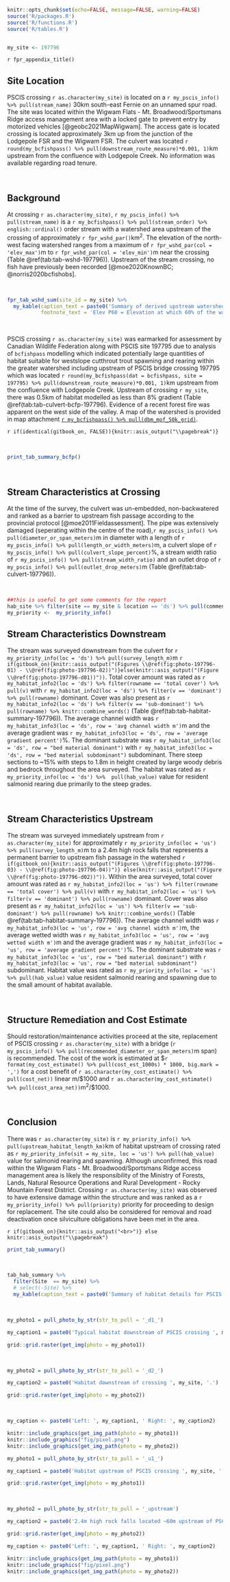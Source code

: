 
```r
knitr::opts_chunk$set(echo=FALSE, message=FALSE, warning=FALSE)
source('R/packages.R')
source('R/functions.R')
source('R/tables.R')



```



```r
my_site <- 197796

```

`r fpr_appendix_title()`

## Site Location {-}

PSCIS crossing `r as.character(my_site)` is located on a `r my_pscis_info() %>% pull(stream_name)` 30km south-east Fernie on an unnamed spur road.  The site was located within the Wigwam Flats - Mt. Broadwood/Sportsmans Ridge access management area with a locked gate to prevent entry by motorized vehicles [@geobc2021MapWigwam].  The access gate is located crossing is located approximately 3km up from the junction of the Lodgepole FSR and the Wigwam FSR. The culvert was located `r round(my_bcfishpass() %>% pull(downstream_route_measure)*0.001, 1)`km upstream from the confluence with Lodgepole Creek. No information was available regarding road tenure.


<br>

## Background {-}


At crossing `r as.character(my_site)`, `r my_pscis_info() %>% pull(stream_name)` is a `r my_bcfishpass() %>% pull(stream_order) %>% english::ordinal()` order stream with a watershed area upstream of the crossing of approximately `r fpr_wshd_par()`km^2^. The elevation of the north-west facing watershed ranges from a maximum of `r fpr_wshd_par(col = 'elev_max')`m to `r fpr_wshd_par(col = 'elev_min')`m near the crossing (Table \@ref(tab:tab-wshd-197796)). Upstream of the stream crossing, no fish have previously been recorded [@moe2020KnownBC; @norris2020bcfishobs]. 

<br>


```r
fpr_tab_wshd_sum(site_id = my_site) %>% 
  my_kable(caption_text = paste0('Summary of derived upstream watershed statistics for PSCIS crossing ', my_site, '.'),
           footnote_text = 'Elev P60 = Elevation at which 60% of the watershed area is above')

```

<br>

PSCIS crossing `r as.character(my_site)` was earmarked for assessment by Canadian Wildlife Federation along with PSCIS site 197795 due to analysis of `bcfishpass` modelling which indicated potentially large quantities of habitat suitable for westslope cutthrout trout spawning and rearing within the greater watershed including upstream of PSCIS bridge crossing 197795 which was located `r round(my_bcfishpass(dat = bcfishpass, site = 197795) %>% pull(downstream_route_measure)*0.001, 1)`km upstream from the confluence with Lodgepole Creek. Upstream of crossing `r my_site`, there was 0.5km of habitat modelled as less than 8% gradient (Table \@ref(tab:tab-culvert-bcfp-197796). Evidence of a recent forest fire was apparent on the west side of the valley.  A map of the watershed is provided in map attachment [`r my_bcfishpass() %>% pull(dbm_mof_50k_grid)`](`r my_mapsheet()`).  


`r if(identical(gitbook_on, FALSE)){knitr::asis_output("\\pagebreak")}`

<br>


```r
print_tab_summary_bcfp()
```

<br>


## Stream Characteristics at Crossing {-}

At the time of the survey, the culvert was un-embedded, non-backwatered and ranked as a barrier to upstream fish passage according to the provincial protocol [@moe2011Fieldassessment]. The pipe was extensively damaged (seperating within the centre of the road),`r my_pscis_info() %>% pull(diameter_or_span_meters)`m in diameter with a length of `r my_pscis_info() %>% pull(length_or_width_meters)`m, a culvert slope of `r my_pscis_info() %>% pull(culvert_slope_percent)`%, a stream width ratio of `r my_pscis_info() %>% pull(stream_width_ratio)` and an outlet drop of `r my_pscis_info() %>% pull(outlet_drop_meters)`m (Table \@ref(tab:tab-culvert-197796)). 


<br>

```r
##this is useful to get some comments for the report
hab_site %>% filter(site == my_site & location == 'ds') %>% pull(comments)
my_priority <-  my_priority_info()

```

## Stream Characteristics Downstream {-}

The stream was surveyed downstream from the culvert for `r my_priority_info(loc = 'ds') %>% pull(survey_length_m)`m `r if(gitbook_on){knitr::asis_output("(Figures \\@ref(fig:photo-197796-01) - \\@ref(fig:photo-197796-02))")}else(knitr::asis_output("(Figure \\@ref(fig:photo-197796-d01))"))`. Total cover amount was rated as `r my_habitat_info2(loc = 'ds') %>% filter(rowname == 'total cover') %>% pull(v)` with  `r my_habitat_info2(loc = 'ds') %>% filter(v == 'dominant') %>% pull(rowname)` dominant. Cover was also present as `r my_habitat_info2(loc = 'ds') %>% filter(v == 'sub-dominant') %>% pull(rowname) %>% knitr::combine_words()` (Table \@ref(tab:tab-habitat-summary-197796)). The average channel width was `r my_habitat_info3(loc = 'ds', row = 'avg channel width m')`m and the average gradient was `r my_habitat_info3(loc = 'ds', row = 'average gradient percent')`%. The dominant substrate was `r my_habitat_info3(loc = 'ds', row = "bed material dominant")` with `r my_habitat_info3(loc = 'ds', row = "bed material subdominant")` subdominant.  There steep sections to ~15% with steps to 1.8m in height created by large woody debris and bedrock throughout the area surveyed.  The habitat was rated as `r my_priority_info(loc = 'ds') %>%  pull(hab_value)` value for resident salmonid rearing due primarily to the steep grades. 

<br>

## Stream Characteristics Upstream {-}

The stream was surveyed immediately upstream from `r as.character(my_site)` for approximately `r my_priority_info(loc = 'us') %>% pull(survey_length_m)`m to a 2.4m high rock falls that represents a permanent barrier to upstream fish passage in the watershed  `r if(gitbook_on){knitr::asis_output("(Figures \\@ref(fig:photo-197796-03) - \\@ref(fig:photo-197796-04))")} else(knitr::asis_output("(Figure \\@ref(fig:photo-197796-d02))"))`. Within the area surveyed, total cover amount was rated as `r my_habitat_info2(loc = 'us') %>% filter(rowname == 'total cover') %>% pull(v)` with  `r my_habitat_info2(loc = 'us') %>% filter(v == 'dominant') %>% pull(rowname)` dominant. Cover was also present as `r my_habitat_info2(loc = 'us') %>% filter(v == 'sub-dominant') %>% pull(rowname) %>% knitr::combine_words()` (Table \@ref(tab:tab-habitat-summary-197796)). The average channel width was `r my_habitat_info3(loc = 'us', row = 'avg channel width m')`m, the average wetted width was `r my_habitat_info3(loc = 'us', row = 'avg wetted width m')`m and the average gradient was `r my_habitat_info3(loc = 'us', row = 'average gradient percent')`%.  The dominant substrate was `r my_habitat_info3(loc = 'us', row = "bed material dominant")` with `r my_habitat_info3(loc = 'us', row = "bed material subdominant")` subdominant. Habitat value was rated as `r my_priority_info(loc = 'us') %>% pull(hab_value)` value resident salmonid rearing and spawning due to the small amount of habitat available. 

<br>



## Structure Remediation and Cost Estimate {-}

Should restoration/maintenance activities proceed at the site, replacement of PSCIS crossing `r as.character(my_site)` with a bridge (`r my_pscis_info() %>% pull(recommended_diameter_or_span_meters)`m span) is recommended. The cost of the work is estimated at \$`r format(my_cost_estimate() %>% pull(cost_est_1000s) * 1000, big.mark = ',')` for a cost benefit of `r as.character(my_cost_estimate() %>% pull(cost_net))` linear m/\$1000 and `r as.character(my_cost_estimate() %>% pull(cost_area_net))`m^2^/\$1000. 


<br>


## Conclusion {-}

There was `r as.character(my_site)` is `r my_priority_info() %>% pull(upstream_habitat_length_km)`km of habitat upstream of crossing rated as `r my_priority_info(sit = my_site, loc = 'us') %>% pull(hab_value)` value for salmonid rearing and spawning. Although unconfirmed, this road within the Wigwam Flats - Mt. Broadwood/Sportsmans Ridge access management area is likely the responsibility of the Ministry of Forests, Lands, Natural Resource Operations and Rural Development - Rocky Mountain Forest District.  Crossing `r as.character(my_site)` was observed to have extensive damage within the structure and was ranked as a `r my_priority_info() %>% pull(priority)` priority for proceeding to design for replacement. The site could also be considered for removal and road deactivation once silviculture obligations have been met in the area.

`r if(gitbook_on){knitr::asis_output("<br>")} else knitr::asis_output("\\pagebreak")`

```r
print_tab_summary()

```


<br>

```r
tab_hab_summary %>% 
  filter(Site  == my_site) %>% 
  # select(-Site) %>% 
  my_kable(caption_text = paste0('Summary of habitat details for PSCIS crossing ', my_site, '.')) 

```

<br>



```r
my_photo1 = pull_photo_by_str(str_to_pull = '_d1_')

my_caption1 = paste0('Typical habitat downstream of PSCIS crossing ', my_site, '.')

```

```r
grid::grid.raster(get_img(photo = my_photo1))
```

<br>

```r
my_photo2 = pull_photo_by_str(str_to_pull = '_d2_')

my_caption2 = paste0('Habitat downstream of crossing ', my_site, '.')
```

```r
grid::grid.raster(get_img(photo = my_photo2))

```

<br>

```r

my_caption <- paste0('Left: ', my_caption1, ' Right: ', my_caption2)

knitr::include_graphics(get_img_path(photo = my_photo1))
knitr::include_graphics("fig/pixel.png")
knitr::include_graphics(get_img_path(photo = my_photo2))
```


```r
my_photo1 = pull_photo_by_str(str_to_pull = '_u1_')

my_caption1 = paste0('Habitat upstream of PSCIS crossing ', my_site, '.')
```

```r
grid::grid.raster(get_img(photo = my_photo1))

```

<br>

```r
my_photo2 = pull_photo_by_str(str_to_pull = '_upstream')

my_caption2 = paste0('2.4m high rock falls located ~60m upstream of PSCIS crossing ', my_site, '.')

```

```r
grid::grid.raster(get_img(photo = my_photo2))
```

```r

my_caption <- paste0('Left: ', my_caption1, ' Right: ', my_caption2)

knitr::include_graphics(get_img_path(photo = my_photo1))
knitr::include_graphics("fig/pixel.png")
knitr::include_graphics(get_img_path(photo = my_photo2))
```
